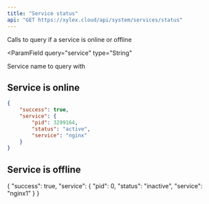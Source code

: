 ```yaml
---
title: "Service status"
api: "GET https://xylex.cloud/api/system/services/status"
---
```


<Card title="Endpoint Description" icon="info" horizontal>
Calls to query if a service is online or offline
</Card>

<ParamField
  query="service"
  type="String"
>
  Service name to query with
</ParamField>


## Service is online
```json
{
    "success": true,
    "service": {
        "pid": 3299164,
        "status": "active",
        "service": "nginx"
    }
}
```
## Service is offline
{
    "success": true,
    "service": {
        "pid": 0,
        "status": "inactive",
        "service": "nginx1"
    }
}